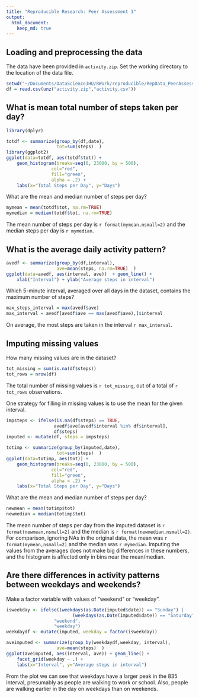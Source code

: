 ```yaml
---
title: "Reproducible Research: Peer Assessment 1"
output: 
  html_document:
    keep_md: true
---
```



## Loading and preprocessing the data
The data have been provided in `activity.zip`. Set the working directory to 
the location of the data file. 

```r
setwd("~/Documents/DataScienceJHU/RWork/reproducible/RepData_PeerAssessment1/")
df = read.csv(unz("activity.zip","activity.csv"))
```

## What is mean total number of steps taken per day?
```r
library(dplyr)
```
```r
totdf <- summarize(group_by(df,date), 
                   tot=sum(steps)  )
library(ggplot2)
ggplot(data=totdf, aes(totdf$tot)) + 
    geom_histogram(breaks=seq(0, 23000, by = 500), 
                 col="red", 
                 fill="green", 
                 alpha = .2) + 
    labs(x="Total Steps per Day", y="Days") 
```

What are the mean and median number of steps per day?
```r
mymean = mean(totdf$tot, na.rm=TRUE)
mymedian = median(totdf$tot, na.rm=TRUE)
```
The mean number of steps per day is `r format(mymean,nsmall=2)` and the median steps per day is `r mymedian`.

## What is the average daily activity pattern?
```r
avedf <- summarize(group_by(df,interval), 
                   ave=mean(steps, na.rm=TRUE)  )
ggplot(data=avedf, aes(interval, ave))  + geom_line() +
    xlab("Interval") + ylab("Average steps in interval")
```

Which 5-minute interval, averaged over all days in the dataset, contains
the maximum number of steps?
```r
max_steps_interval = max(avedf$ave)
max_interval = avedf[avedf$ave == max(avedf$ave),]$interval
```
On average, the most steps are taken in the interval `r max_interval`.

## Imputing missing values

How many missing values are in the dataset?
```r
tot_missing = sum(is.na(df$steps))
tot_rows = nrow(df)
```
The total number of missing values is `r tot_missing`, out of a total of `r tot_rows` observations.

One strategy for filling in missing values is to use the mean for the given interval.
```r
impsteps <- ifelse(is.na(df$steps) == TRUE, 
                  avedf$ave[avedf$interval %in% df$interval], 
                  df$steps)
imputed <- mutate(df, steps = impsteps)
```

```r
totimp <- summarize(group_by(imputed,date), 
                   tot=sum(steps)  )
ggplot(data=totimp, aes(tot)) + 
    geom_histogram(breaks=seq(0, 23000, by = 500), 
                 col="red", 
                 fill="green", 
                 alpha = .2) + 
    labs(x="Total Steps per Day", y="Days") 
```

What are the mean and median number of steps per day?
```r
newmean = mean(totimp$tot)
newmedian = median(totimp$tot)
```

The mean number of steps per day from the imputed dataset is `r format(newmean,nsmall=2)` and the median
is `r format(newmedian,nsmall=2)`. For comparison, ignoring NAs in the original data, the mean was
`r format(mymean,nsmall=2)` and the median was `r mymedian`. Imputing the values from the averages
does not make big differences in these numbers, and the histogram is affected only in bins near the mean/median. 

## Are there differences in activity patterns between weekdays and weekends?

Make a factor variable with values of "weekend" or "weekday".
```r
isweekday <- ifelse((weekdays(as.Date(imputed$date)) == "Sunday") |
                         (weekdays(as.Date(imputed$date)) == "Saturday"), 
                  "weekend", 
                  "weekday")
weekdaydf <- mutate(imputed, weekday = factor(isweekday))
```

```r
aveimputed <- summarize(group_by(weekdaydf,weekday, interval), 
                   ave=mean(steps)  )
ggplot(aveimputed, aes(interval, ave)) + geom_line() +
    facet_grid(weekday ~ .) +
    labs(x="Interval", y="Average steps in interval")
```

From the plot we can see that weekdays have a larger peak in the 835
interval, presumably as people are walking to work or school. Also,
people are walking earlier in the day on weekdays than on weekends.
